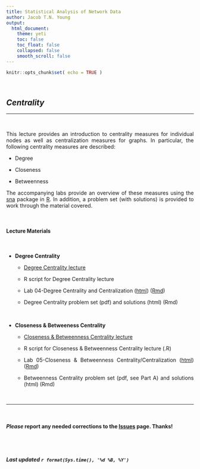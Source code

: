 ```yaml
---
title: Statistical Analysis of Network Data
author: Jacob T.N. Young
output: 
  html_document:
    theme: yeti
    toc: false
    toc_float: false
    collapsed: false
    smooth_scroll: false
---
```


<style>
body {
text-align: justify}
</style>

```r
knitr::opts_chunk$set( echo = TRUE )
```


<br>

## *Centrality*

----

<br>

This lecture provides an introduction to centrality measures for individual nodes as well as centralization measures for graphs. In particular, the following centrality measures are described:  

  + Degree  
  
  + Closeness  
  
  + Betweenness
  
The accompanying labs provide an overview of these measures using the [sna](https://cran.r-project.org/web/packages/sna/index.html) package in [R](http://cran.r-project.org/). In addition, a problem set (with solutions) is provided to work through the material covered.

<br>

#### Lecture Materials  

<br>

  + **Degree Centrality**
  
    + [Degree Centrality lecture](_lectures/lecture-04-degree-centrality.pdf) 
  
    + R script for Degree Centrality lecture
  
    + Lab 04-Degree Centrality and Centralization ([html](_labs/lab-04-degree-centrality.html)) ([Rmd](_labs/lab-04-degree-centrality.Rmd))
  
    + Degree Centrality problem set (pdf) and solutions (html) (Rmd)
  
  <br>

  + **Closeness & Betweeness Centrality**
  
    + [Closeness & Betweenness Centrality lecture](_lectures/lecture-05-close-between-centrality.pdf)
    
    + R script for Closeness & Betweenness Centrality lecture (.R)
  
    + Lab 05-Closeness & Betweenness Centrality/Centralization ([html](_labs/lab-05-close-between-centrality.html)) ([Rmd](_labs/lab-05-close-between-centrality.Rmd))
  
    + Betweenness Centrality problem set (pdf, see Part A) and solutions (html) (Rmd)

<br>

____

<br>

#### ***Please*** report any needed corrections to the [Issues](https://github.com/jacobtnyoung/SAND/issues) page. Thanks!

<br>
<br>


###### ***Last updated `r format(Sys.time(), '%d %B, %Y')`***